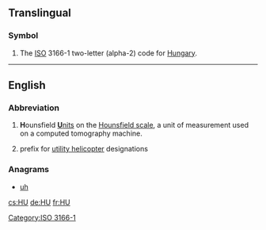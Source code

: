 {{also|Appendix:Variations of "hu"}}
==Translingual==

===Symbol===
{{head|mul|symbol}}
# The [[ISO]] 3166-1 two-letter (alpha-2) code for [[Hungary]].

[[Category:ISO 3166-1]]
----

==English==

===Abbreviation===
{{head|en|abbreviation}}

# '''H'''ounsfield [[unit|'''U'''nits]] on the [[w:Hounsfield scale|Hounsfield scale]], a unit of measurement used on a computed tomography machine.
# {{context|obsolete|US|army|aviation|lang=en}} prefix for [[utility helicopter]] designations

===Anagrams===
* [[uh#English|uh]]

[[cs:HU]]
[[de:HU]]
[[fr:HU]]